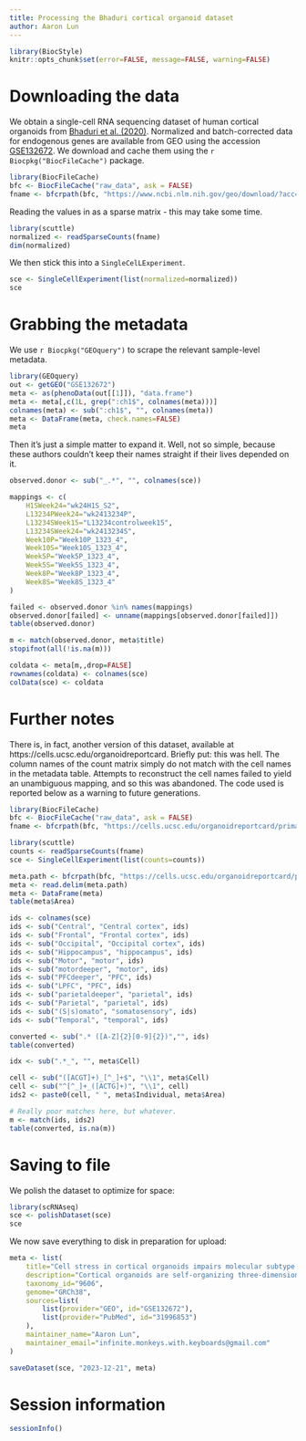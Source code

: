 ```yaml
---
title: Processing the Bhaduri cortical organoid dataset
author: Aaron Lun
---
```


```r
library(BiocStyle)
knitr::opts_chunk$set(error=FALSE, message=FALSE, warning=FALSE)
```

# Downloading the data

We obtain a single-cell RNA sequencing dataset of human cortical organoids from [Bhaduri et al. (2020)](https://doi.org/10.1038/s41586-020-1962-0).
Normalized and batch-corrected data for endogenous genes are available from GEO using the accession [GSE132672](https://www.ncbi.nlm.nih.gov/geo/query/acc.cgi?acc=GSE132672). 
We download and cache them using the `r Biocpkg("BiocFileCache")` package.

```r
library(BiocFileCache)
bfc <- BiocFileCache("raw_data", ask = FALSE)
fname <- bfcrpath(bfc, "https://www.ncbi.nlm.nih.gov/geo/download/?acc=GSE132672&format=file&file=GSE132672%5Fallorganoids%5Fwithnew%5Fmatrix%2Etxt%2Egz")
```

Reading the values in as a sparse matrix - this may take some time.

```r
library(scuttle)
normalized <- readSparseCounts(fname)
dim(normalized)
```

We then stick this into a `SingleCelLExperiment`.

```r
sce <- SingleCellExperiment(list(normalized=normalized))
sce
```

# Grabbing the metadata

We use `r Biocpkg("GEOquery")` to scrape the relevant sample-level metadata.

```r
library(GEOquery)
out <- getGEO("GSE132672")
meta <- as(phenoData(out[[1]]), "data.frame")
meta <- meta[,c(1L, grep(":ch1$", colnames(meta)))]
colnames(meta) <- sub(":ch1$", "", colnames(meta))
meta <- DataFrame(meta, check.names=FALSE)
meta
```

Then it's just a simple matter to expand it.
Well, not so simple, because these authors couldn't keep their names straight if their lives depended on it.

```r
observed.donor <- sub("_.*", "", colnames(sce))

mappings <- c(
    H1SWeek24="wk24H1S_S2",
    L13234PWeek24="wk2413234P",
    L13234SWeek15="L13234controlweek15",
    L13234SWeek24="wk2413234S",
    Week10P="Week10P_1323_4",
    Week10S="Week10S_1323_4",
    Week5P="Week5P_1323_4",
    Week5S="Week5S_1323_4",
    Week8P="Week8P_1323_4",
    Week8S="Week8S_1323_4"
)

failed <- observed.donor %in% names(mappings)
observed.donor[failed] <- unname(mappings[observed.donor[failed]])
table(observed.donor)

m <- match(observed.donor, meta$title)
stopifnot(all(!is.na(m)))

coldata <- meta[m,,drop=FALSE]
rownames(coldata) <- colnames(sce)
colData(sce) <- coldata
```

# Further notes

There is, in fact, another version of this dataset, available at https://cells.ucsc.edu/organoidreportcard.
Briefly put: this was hell.
The column names of the count matrix simply do not match with the cell names in the metadata table.
Attempts to reconstruct the cell names failed to yield an unambiguous mapping, and so this was abandoned.
The code used is reported below as a warning to future generations.

```r
library(BiocFileCache)
bfc <- BiocFileCache("raw_data", ask = FALSE)
fname <- bfcrpath(bfc, "https://cells.ucsc.edu/organoidreportcard/primary10X/primarymatrix_nonorm.txt.gz")

library(scuttle)
counts <- readSparseCounts(fname)
sce <- SingleCellExperiment(list(counts=counts))

meta.path <- bfcrpath(bfc, "https://cells.ucsc.edu/organoidreportcard/primary10X/meta.tsv")
meta <- read.delim(meta.path)
meta <- DataFrame(meta)
table(meta$Area)

ids <- colnames(sce)
ids <- sub("Central", "Central cortex", ids)
ids <- sub("Frontal", "Frontal cortex", ids)
ids <- sub("Occipital", "Occipital cortex", ids)
ids <- sub("Hippocampus", "hippocampus", ids)
ids <- sub("Motor", "motor", ids)
ids <- sub("motordeeper", "motor", ids)
ids <- sub("PFCdeeper", "PFC", ids)
ids <- sub("LPFC", "PFC", ids)
ids <- sub("parietaldeeper", "parietal", ids)
ids <- sub("Parietal", "parietal", ids)
ids <- sub("(S|s)omato", "somatosensory", ids)
ids <- sub("Temporal", "temporal", ids)

converted <- sub(".* ([A-Z]{2}[0-9]{2})","", ids)
table(converted)

idx <- sub(".*_", "", meta$Cell)

cell <- sub("([ACGT]+)_[^_]+$", "\\1", meta$Cell)
cell <- sub("^[^_]+_([ACTG]+)", "\\1", cell)
ids2 <- paste0(cell, " ", meta$Individual, meta$Area)

# Really poor matches here, but whatever. 
m <- match(ids, ids2)
table(converted, is.na(m))
```

# Saving to file 

We polish the dataset to optimize for space:

```r
library(scRNAseq)
sce <- polishDataset(sce)
sce
```

We now save everything to disk in preparation for upload:

```r
meta <- list(
    title="Cell stress in cortical organoids impairs molecular subtype specification",
    description="Cortical organoids are self-organizing three-dimensional cultures that model features of the developing human cerebral cortex. However, the fidelity of organoid models remains unclear. Here we analyse the transcriptomes of individual primary human cortical cells from different developmental periods and cortical areas. We find that cortical development is characterized by progenitor maturation trajectories, the emergence of diverse cell subtypes and areal specification of newborn neurons. By contrast, organoids contain broad cell classes, but do not recapitulate distinct cellular subtype identities and appropriate progenitor maturation. Although the molecular signatures of cortical areas emerge in organoid neurons, they are not spatially segregated. Organoids also ectopically activate cellular stress pathways, which impairs cell-type specification. However, organoid stress and subtype defects are alleviated by transplantation into the mouse cortex. Together, these datasets and analytical tools provide a framework for evaluating and improving the accuracy of cortical organoids as models of human brain development.",
    taxonomy_id="9606",
    genome="GRCh38",
    sources=list(
        list(provider="GEO", id="GSE132672"),
        list(provider="PubMed", id="31996853")
    ),
    maintainer_name="Aaron Lun",
    maintainer_email="infinite.monkeys.with.keyboards@gmail.com"
)

saveDataset(sce, "2023-12-21", meta)
```

# Session information {-}

```r
sessionInfo()
```
